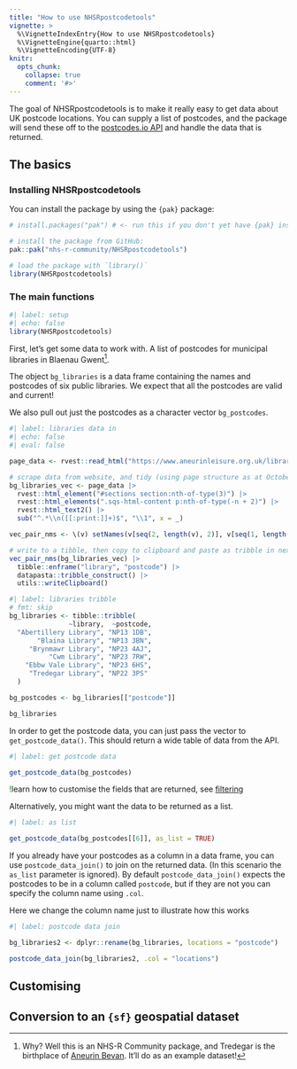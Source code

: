 ```yaml
---
title: "How to use NHSRpostcodetools"
vignette: >
  %\VignetteIndexEntry{How to use NHSRpostcodetools}
  %\VignetteEngine{quarto::html}
  %\VignetteEncoding{UTF-8}
knitr:
  opts_chunk:
    collapse: true
    comment: '#>'
---
```


The goal of NHSRpostcodetools is to make it really easy to get data about
UK postcode locations.
You can supply a list of postcodes, and the package will send these off to the
[postcodes.io API][api] and handle the data that is returned.

[api]: https://postcodes.io/


## The basics


### Installing NHSRpostcodetools

You can install the package by using the `{pak}` package:

```r
# install.packages("pak") # <- run this if you don't yet have {pak} installed

# install the package from GitHub:
pak::pak("nhs-r-community/NHSRpostcodetools")

# load the package with `library()`
library(NHSRpostcodetools)
```


### The main functions

```r
#| label: setup
#| echo: false
library(NHSRpostcodetools)
```


First, let's get some data to work with.
A list of postcodes for municipal libraries in Blaenau Gwent[^1].

[^1]: Why? Well this is an NHS-R Community package, and Tredegar is the
  birthplace of [Aneurin Bevan][ab]. It'll do as an example dataset!

[ab]: https://en.wikipedia.org/wiki/Aneurin_Bevan

The object `bg_libraries` is a data frame containing the names and postcodes of
six public libraries.
We expect that all the postcodes are valid and current!

We also pull out just the postcodes as a character vector `bg_postcodes`.

```r
#| label: libraries data in
#| echo: false
#| eval: false

page_data <- rvest::read_html("https://www.aneurinleisure.org.uk/libraries")

# scrape data from website, and tidy (using page structure as at October 2025)
bg_libraries_vec <- page_data |>
  rvest::html_element("#sections section:nth-of-type(3)") |>
  rvest::html_elements(".sqs-html-content p:nth-of-type(-n + 2)") |>
  rvest::html_text2() |>
  sub("^.*\\n([[:print:]]+)$", "\\1", x = _)

vec_pair_nms <- \(v) setNames(v[seq(2, length(v), 2)], v[seq(1, length(v), 2)])

# write to a tibble, then copy to clipboard and paste as tribble in next chunk
vec_pair_nms(bg_libraries_vec) |>
  tibble::enframe("library", "postcode") |>
  datapasta::tribble_construct() |>
  utils::writeClipboard()

```

```r
#| label: libraries tribble
# fmt: skip
bg_libraries <- tibble::tribble(
               ~library,  ~postcode,
  "Abertillery Library", "NP13 1DB",
       "Blaina Library", "NP13 3BN",
     "Brynmawr Library", "NP23 4AJ",
          "Cwm Library", "NP23 7RW",
    "Ebbw Vale Library", "NP23 6HS",
     "Tredegar Library", "NP22 3PS"
  )

bg_postcodes <- bg_libraries[["postcode"]]

bg_libraries


```

In order to get the postcode data, you can just pass the vector to
`get_postcode_data()`.
This should return a wide table of data from the API.

```r
#| label: get postcode data

get_postcode_data(bg_postcodes)

```


<span style="color:green;">!</span>\tTo learn how to customise the fields that
  are returned, see [filtering](filtering.html)

Alternatively, you might want the data to be returned as a list.

```r
#| label: as list

get_postcode_data(bg_postcodes[[6]], as_list = TRUE)

```


If you already have your postcodes as a column in a data frame, you can use
`postcode_data_join()` to join on the returned data.
(In this scenario the `as_list` parameter is ignored).
By default `postcode_data_join()` expects the postcodes to be in a column called
`postcode`, but if they are not you can specify the column name using `.col`.

Here we change the column name just to illustrate how this works

```r
#| label: postcode data join

bg_libraries2 <- dplyr::rename(bg_libraries, locations = "postcode")

postcode_data_join(bg_libraries2, .col = "locations")

```


## Customising




## Conversion to an `{sf}` geospatial dataset
